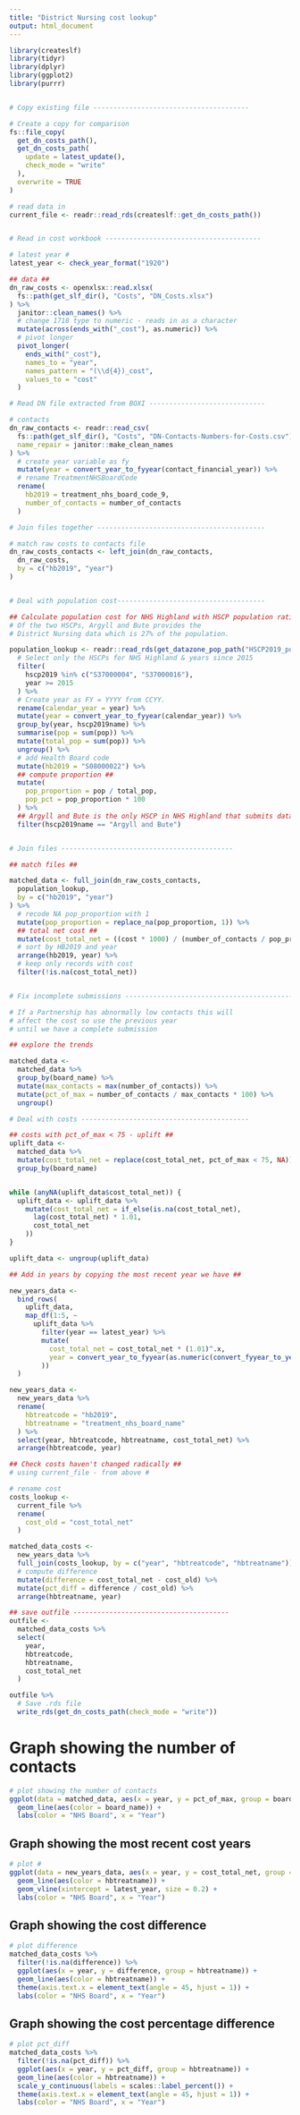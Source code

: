 ```yaml
---
title: "District Nursing cost lookup"
output: html_document
---
```


```r
library(createslf)
library(tidyr)
library(dplyr)
library(ggplot2)
library(purrr)


# Copy existing file ---------------------------------------

# Create a copy for comparison
fs::file_copy(
  get_dn_costs_path(),
  get_dn_costs_path(
    update = latest_update(),
    check_mode = "write"
  ),
  overwrite = TRUE
)

# read data in
current_file <- readr::read_rds(createslf::get_dn_costs_path())


# Read in cost workbook ---------------------------------------

# latest year #
latest_year <- check_year_format("1920")

## data ##
dn_raw_costs <- openxlsx::read.xlsx(
  fs::path(get_slf_dir(), "Costs", "DN_Costs.xlsx")
) %>%
  janitor::clean_names() %>%
  # change 1718 type to numeric - reads in as a character
  mutate(across(ends_with("_cost"), as.numeric)) %>%
  # pivot longer
  pivot_longer(
    ends_with("_cost"),
    names_to = "year",
    names_pattern = "(\\d{4})_cost",
    values_to = "cost"
  )

# Read DN file extracted from BOXI -----------------------------

# contacts
dn_raw_contacts <- readr::read_csv(
  fs::path(get_slf_dir(), "Costs", "DN-Contacts-Numbers-for-Costs.csv"),
  name_repair = janitor::make_clean_names
) %>%
  # create year variable as fy
  mutate(year = convert_year_to_fyyear(contact_financial_year)) %>%
  # rename TreatmentNHSBoardCode
  rename(
    hb2019 = treatment_nhs_board_code_9,
    number_of_contacts = number_of_contacts
  )

# Join files together ------------------------------------------

# match raw costs to contacts file
dn_raw_costs_contacts <- left_join(dn_raw_contacts,
  dn_raw_costs,
  by = c("hb2019", "year")
)


# Deal with population cost-------------------------------------

## Calculate population cost for NHS Highland with HSCP population ratio. ##
# Of the two HSCPs, Argyll and Bute provides the
# District Nursing data which is 27% of the population.

population_lookup <- readr::read_rds(get_datazone_pop_path("HSCP2019_pop_est_1981_2021.rds")) %>%
  # Select only the HSCPs for NHS Highland & years since 2015
  filter(
    hscp2019 %in% c("S37000004", "S37000016"),
    year >= 2015
  ) %>%
  # Create year as FY = YYYY from CCYY.
  rename(calendar_year = year) %>%
  mutate(year = convert_year_to_fyyear(calendar_year)) %>%
  group_by(year, hscp2019name) %>%
  summarise(pop = sum(pop)) %>%
  mutate(total_pop = sum(pop)) %>%
  ungroup() %>%
  # add Health Board code
  mutate(hb2019 = "S08000022") %>%
  ## compute proportion ##
  mutate(
    pop_proportion = pop / total_pop,
    pop_pct = pop_proportion * 100
  ) %>%
  ## Argyll and Bute is the only HSCP in NHS Highland that submits data ##
  filter(hscp2019name == "Argyll and Bute")


# Join files -------------------------------------------

## match files ##

matched_data <- full_join(dn_raw_costs_contacts,
  population_lookup,
  by = c("hb2019", "year")
) %>%
  # recode NA pop_proportion with 1
  mutate(pop_proportion = replace_na(pop_proportion, 1)) %>%
  ## total net cost ##
  mutate(cost_total_net = ((cost * 1000) / (number_of_contacts / pop_proportion))) %>%
  # sort by HB2019 and year
  arrange(hb2019, year) %>%
  # keep only records with cost
  filter(!is.na(cost_total_net))


# Fix incomplete submissions ------------------------------------------

# If a Partnership has abnormally low contacts this will
# affect the cost so use the previous year
# until we have a complete submission

## explore the trends

matched_data <-
  matched_data %>%
  group_by(board_name) %>%
  mutate(max_contacts = max(number_of_contacts)) %>%
  mutate(pct_of_max = number_of_contacts / max_contacts * 100) %>%
  ungroup()

# Deal with costs ------------------------------------------

## costs with pct_of_max < 75 - uplift ##
uplift_data <-
  matched_data %>%
  mutate(cost_total_net = replace(cost_total_net, pct_of_max < 75, NA)) %>%
  group_by(board_name)


while (anyNA(uplift_data$cost_total_net)) {
  uplift_data <- uplift_data %>%
    mutate(cost_total_net = if_else(is.na(cost_total_net),
      lag(cost_total_net) * 1.01,
      cost_total_net
    ))
}

uplift_data <- ungroup(uplift_data)

## Add in years by copying the most recent year we have ##

new_years_data <-
  bind_rows(
    uplift_data,
    map_df(1:5, ~
      uplift_data %>%
        filter(year == latest_year) %>%
        mutate(
          cost_total_net = cost_total_net * (1.01)^.x,
          year = convert_year_to_fyyear(as.numeric(convert_fyyear_to_year(year)) + .x)
        ))
  )

new_years_data <-
  new_years_data %>%
  rename(
    hbtreatcode = "hb2019",
    hbtreatname = "treatment_nhs_board_name"
  ) %>%
  select(year, hbtreatcode, hbtreatname, cost_total_net) %>%
  arrange(hbtreatcode, year)

## Check costs haven't changed radically ##
# using current_file - from above #

# rename cost
costs_lookup <-
  current_file %>%
  rename(
    cost_old = "cost_total_net"
  )

matched_data_costs <-
  new_years_data %>%
  full_join(costs_lookup, by = c("year", "hbtreatcode", "hbtreatname")) %>%
  # compute difference
  mutate(difference = cost_total_net - cost_old) %>%
  mutate(pct_diff = difference / cost_old) %>%
  arrange(hbtreatname, year)

## save outfile ---------------------------------------
outfile <-
  matched_data_costs %>%
  select(
    year,
    hbtreatcode,
    hbtreatname,
    cost_total_net
  )

outfile %>%
  # Save .rds file
  write_rds(get_dn_costs_path(check_mode = "write"))
```

# Graph showing the number of contacts

```r
# plot showing the number of contacts
ggplot(data = matched_data, aes(x = year, y = pct_of_max, group = board_name)) +
  geom_line(aes(color = board_name)) +
  labs(color = "NHS Board", x = "Year")
```

## Graph showing the most recent cost years 

```r
# plot #
ggplot(data = new_years_data, aes(x = year, y = cost_total_net, group = hbtreatname)) +
  geom_line(aes(color = hbtreatname)) +
  geom_vline(xintercept = latest_year, size = 0.2) +
  labs(color = "NHS Board", x = "Year")
```

## Graph showing the cost difference 

```r
# plot difference
matched_data_costs %>%
  filter(!is.na(difference)) %>%
  ggplot(aes(x = year, y = difference, group = hbtreatname)) +
  geom_line(aes(color = hbtreatname)) +
  theme(axis.text.x = element_text(angle = 45, hjust = 1)) +
  labs(color = "NHS Board", x = "Year")
```

## Graph showing the cost percentage difference

```r
# plot pct_diff
matched_data_costs %>%
  filter(!is.na(pct_diff)) %>%
  ggplot(aes(x = year, y = pct_diff, group = hbtreatname)) +
  geom_line(aes(color = hbtreatname)) +
  scale_y_continuous(labels = scales::label_percent()) +
  theme(axis.text.x = element_text(angle = 45, hjust = 1)) +
  labs(color = "NHS Board", x = "Year")
```
